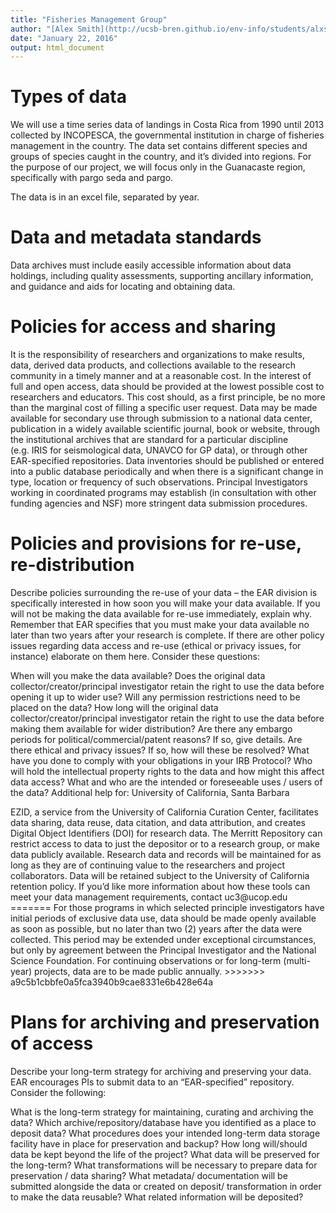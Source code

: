 ```yaml
---
title: "Fisheries Management Group"
author: "[Alex Smith](http://ucsb-bren.github.io/env-info/students/alxsmith.html), [Caio Faro](http://ucsb-bren.github.io/env-info/students/caio-faro.html), [Juliana Herrera](http://ucsb-bren.github.io/env-info/students/julianaherrera.html)"
date: "January 22, 2016"
output: html_document
---
```


# Types of data

We will use a time series data of landings in Costa Rica from 1990 until 2013 collected by INCOPESCA, the governmental institution in charge of fisheries management in the country. The data set contains different species and groups of species caught in the country, and it's divided into regions. For the purpose of our project, we will focus only in the Guanacaste region, specifically with pargo seda and pargo.  

The data is in an excel file, separated by year. 


# Data and metadata standards

Data archives must include easily accessible information about data holdings, including quality assessments, supporting ancillary information, and guidance and aids for locating and obtaining data.


# Policies for access and sharing

It is the responsibility of researchers and organizations to make results, data, derived data products, and collections available to the research community in a timely manner and at a reasonable cost. In the interest of full and open access, data should be provided at the lowest possible cost to researchers and educators. This cost should, as a first principle, be no more than the marginal cost of filling a specific user request. Data may be made available for secondary use through submission to a national data center, publication in a widely available scientific journal, book or website, through the institutional archives that are standard for a particular discipline (e.g. IRIS for seismological data, UNAVCO for GP data), or through other EAR-specified repositories. Data inventories should be published or entered into a public database periodically and when there is a significant change in type, location or frequency of such observations. Principal Investigators working in coordinated programs may establish (in consultation with other funding agencies and NSF) more stringent data submission procedures.




# Policies and provisions for re-use, re-distribution

Describe policies surrounding the re-use of your data – the EAR division is specifically interested in how soon you will make your data available. If you will not be making the data available for re-use immediately, explain why. Remember that EAR specifies that you must make your data available no later than two years after your research is complete. If there are other policy issues regarding data access and re-use (ethical or privacy issues, for instance) elaborate on them here. Consider these questions:

When will you make the data available?
Does the original data collector/creator/principal investigator retain the right to use the data before opening it up to wider use?
Will any permission restrictions need to be placed on the data?
How long will the original data collector/creator/principal investigator retain the right to use the data before making them available for wider distribution?
Are there any embargo periods for political/commercial/patent reasons? If so, give details.
Are there ethical and privacy issues? If so, how will these be resolved?
What have you done to comply with your obligations in your IRB Protocol?
Who will hold the intellectual property rights to the data and how might this affect data access?
What and who are the intended or foreseeable uses / users of the data?
Additional help for: University of California, Santa Barbara

EZID, a service from the University of California Curation Center, facilitates data sharing, data reuse, data citation, and data attribution, and creates Digital Object Identifiers (DOI) for research data.
The Merritt Repository can restrict access to data to just the depositor or to a research group, or make data publicly available. Research data and records will be maintained for as long as they are of continuing value to the researchers and project collaborators. Data will be retained subject to the University of California retention policy.
If you’d like more information about how these tools can meet your data management requirements, contact uc3@ucop.edu
=======
For those programs in which selected principle investigators have initial periods of exclusive data use, data should be made openly available as soon as possible, but no later than two (2) years after the data were collected. This period may be extended under exceptional circumstances, but only by agreement between the Principal Investigator and the National Science Foundation. For continuing observations or for long-term (multi-year) projects, data are to be made public annually.
>>>>>>> a9c5b1cbbfe0a5fca3940b9cae8331e6b428e64a


# Plans for archiving and preservation of access

Describe your long-term strategy for archiving and preserving your data. EAR encourages PIs to submit data to an “EAR-specified” repository. Consider the following:

What is the long-term strategy for maintaining, curating and archiving the data?
Which archive/repository/database have you identified as a place to deposit data?
What procedures does your intended long-term data storage facility have in place for preservation and backup?
How long will/should data be kept beyond the life of the project?
What data will be preserved for the long-term?
What transformations will be necessary to prepare data for preservation / data sharing?
What metadata/ documentation will be submitted alongside the data or created on deposit/ transformation in order to make the data reusable?
What related information will be deposited?

